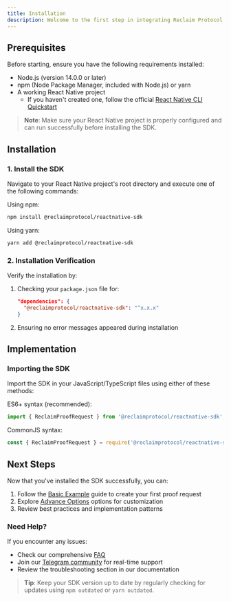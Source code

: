 ```yaml
---
title: Installation
description: Welcome to the first step in integrating Reclaim Protocol into your React Native project! This guide will walk you through the installation process and help you get started quickly.
---
```


## Prerequisites

Before starting, ensure you have the following requirements installed:

- Node.js (version 14.0.0 or later)
- npm (Node Package Manager, included with Node.js) or yarn
- A working React Native project
  - If you haven't created one, follow the official [React Native CLI Quickstart](https://reactnative.dev/docs/environment-setup)

> **Note**: Make sure your React Native project is properly configured and can run successfully before installing the SDK.

## Installation

### 1. Install the SDK

Navigate to your React Native project's root directory and execute one of the following commands:

Using npm:
```bash
npm install @reclaimprotocol/reactnative-sdk
```

Using yarn:
```bash
yarn add @reclaimprotocol/reactnative-sdk
```

### 2. Installation Verification

Verify the installation by:

1. Checking your `package.json` file for:
   ```json
   "dependencies": {
     "@reclaimprotocol/reactnative-sdk": "^x.x.x"
   }
   ```
2. Ensuring no error messages appeared during installation

## Implementation

### Importing the SDK

Import the SDK in your JavaScript/TypeScript files using either of these methods:

ES6+ syntax (recommended):
```javascript
import { ReclaimProofRequest } from '@reclaimprotocol/reactnative-sdk';
```

CommonJS syntax:
```javascript
const { ReclaimProofRequest } = require('@reclaimprotocol/reactnative-sdk');
```

## Next Steps

Now that you've installed the SDK successfully, you can:

1. Follow the [Basic Example](./basic-example) guide to create your first proof request
2. Explore [Advance Options](../advance-options/advance-options) options for customization
3. Review best practices and implementation patterns

### Need Help?

If you encounter any issues:
- Check our comprehensive [FAQ](https://reclaimprotocol.org/faq)
- Join our [Telegram community](https://t.me/protocolreclaim) for real-time support
- Review the troubleshooting section in our documentation

> **Tip**: Keep your SDK version up to date by regularly checking for updates using `npm outdated` or `yarn outdated`.
